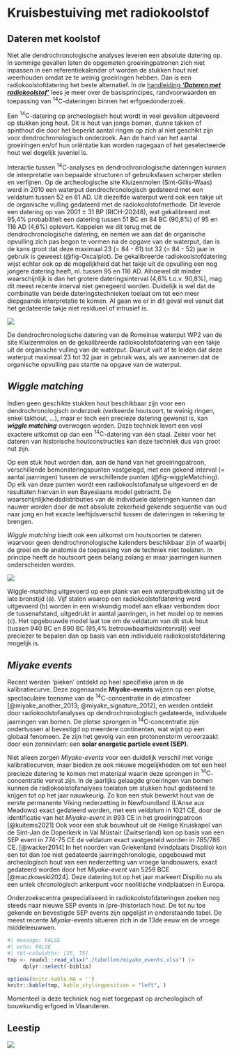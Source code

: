 # Kruisbestuiving met radiokoolstof {#C14}

## Dateren met koolstof

Niet alle dendrochronologische analyses leveren een absolute datering op. In sommige gevallen laten de opgemeten groeiringpatronen zich niet inpassen in een referentiekalender of worden de stukken hout niet weerhouden omdat ze te weinig groeiringen hebben. Dan is een radiokoolstofdatering het beste alternatief. In de [handleiding ***'Dateren met radiokoolstof'***](https://publicaties.onroerenderfgoed.be/HAOE-21-Radiokoolstof/) lees je meer over de basisprincipes, randvoorwaarden en toepassing van $\mathrm{^{14}C}$-dateringen binnen het erfgoedonderzoek.

Een $\mathrm{^{14}C}$-datering op archeologisch hout wordt in veel gevallen uitgevoerd op stukken jong hout. Dit is hout van jonge bomen, dunne takken of spinthout die door het beperkt aantal ringen op zich al niet geschikt zijn voor dendrochronologisch onderzoek. Aan de hand van het aantal groeiringen en/of hun oriëntatie kan worden nagegaan of het geselecteerde hout wel degelijk juveniel is.

Interactie tussen $\mathrm{^{14}C}$-analyses en dendrochronologische dateringen kunnen de interpretatie van bepaalde structuren of gebruiksfasen scherper stellen en verfijnen. Op de archeologische site Kluizenmolen (Sint-Gillis-Waas) werd in 2010 een waterput dendrochronologisch gedateerd met een veldatum tussen 52 en 61 AD. Uit diezelfde waterput werd ook een takje uit de organische vulling gedateerd met de radiokoolstofmethode. Dit leverde een datering op van 2001 ± 31 BP (RICH-20248), wat gekalibreerd met 95,4% probabiliteit een datering tussen 51 BC en 84 BC (90,8%) of 95 en 116 AD (4,6%) oplevert. Koppelen we dit terug met de dendrochronologische datering, en nemen we aan dat de organische opvulling zich pas begon te vormen na de opgave van de waterput, dan is de kans groot dat deze maximaal 23 (= 84 - 61) tot 32 (= 84 - 52) jaar in gebruik is geweest (@fig-Oxcalplot). De gekalibreerde radiokoolstofdatering wijst echter ook op de mogelijkheid dat het takje uit de opvulling een nog jongere datering heeft, nl. tussen 95 en 116 AD. Alhoewel dit minder waarschijnlijk is dan het grotere dateringsinterval (4,6% t.o.v. 90,8%), mag dit meest recente interval niet genegeerd worden. Duidelijk is wel dat de combinatie van beide dateringstechnieken toelaat om tot een meer diepgaande interpretatie te komen. Al gaan we er in dit geval wel vanuit dat het gedateerde takje niet residueel of intrusief is.
 

::: {#fig-Oxcalplot}

![](./figuren/dendro_figuur25_update.png)

De dendrochronologische datering van de Romeinse waterput WP2 van de site Kluizenmolen en de gekalibreerde radiokoolstofdatering van een takje uit de organische vulling van de waterput. Daaruit valt af te leiden dat deze waterput maximaal 23 tot 32 jaar in gebruik was, als we aannemen dat de organische opvulling pas startte na opgave van de waterput.
:::


## _Wiggle matching_

Indien geen geschikte stukken hout beschikbaar zijn voor een dendrochronologisch onderzoek (verkeerde houtsoort, te weinig ringen, enkel takhout, …), maar er toch een precieze datering gewenst is, kan ***wiggle matching*** overwogen worden. Deze techniek levert een veel exactere uitkomst op dan een $\mathrm{^{14}C}$-datering van één staal. Zeker voor het dateren van historische houtconstructies kan deze techniek dus van groot nut zijn.

Op een stuk hout worden dan, aan de hand van het groeiringpatroon, verschillende bemonsteringspunten vastgelegd, met een gekend interval (= aantal jaarringen) tussen de verschillende punten (@fig-wiggleMatching). Op elk van deze punten wordt een radiokoolstofanalyse uitgevoerd en de resultaten hiervan in een Bayesiaans model gebracht. De waarschijnlijkheidsdistributies van de individuele dateringen kunnen dan nauwer worden door de met absolute zekerheid gekende sequentie van oud naar jong en het exacte leeftijdsverschil tussen de dateringen in rekening te brengen.

_Wiggle matching_ biedt ook een uitkomst om houtsoorten te dateren waarvoor geen dendrochronologische kalenders beschikbaar zijn of waarbij de groei en de anatomie de toepassing van de techniek niet toelaten. In principe heeft de houtsoort geen belang zolang er maar jaarringen kunnen onderscheiden worden.


::: {#fig-wiggleMatching}

![](./figuren/dendro_figuur24.png)

Wiggle-matching uitgevoerd op een plank van een waterputbekisting uit de late bronstijd (a). Vijf stalen waarop een radiokoolstofdatering werd uitgevoerd (b) worden in een wiskundig model aan elkaar verbonden door de tussenafstand, uitgedrukt in aantal jaarringen, in het model op te nemen (c). Het opgebouwde model laat toe om de veldatum van dit stuk hout (tussen 940 BC en 890 BC (95,4% betrouwbaarheidsinterval)) veel preciezer te bepalen dan op basis van een individuele radiokoolstofdatering mogelijk is.
:::

## *Miyake events*

Recent werden 'pieken' ontdekt op heel specifieke jaren in de kalibratiecurve. Deze zogenaamde **Miyake-events** wijzen op een plotse, spectaculaire toename van de $\mathrm{^{14}C}$-concentratie in de atmosfeer [@miyake_another_2013; @miyake_signature_2012], en werden ontdekt door radiokoolstofanalyses op dendrochronologisch gedateerde, individuele jaarringen van bomen. De plotse sprongen in $\mathrm{^{14}C}$-concentratie zijn ondertussen al bevestigd op meerdere continenten, wat wijst op een globaal fenomeen. Ze zijn het gevolg van een protonenstorm veroorzaakt door een zonnevlam: een **solar energetic particle event (SEP)**.

Niet alleen zorgen *Miyake-events* voor een duidelijk verschil met vorige kalibratiecurven, maar bieden ze ook nieuwe mogelijkheden om tot een heel precieze datering te komen met materiaal waarin deze sprongen in $\mathrm{^{14}C}$-concentratie vervat zijn. In de jaarlijks gelaagde groeiringen van bomen kunnen de radiokoolstofanalyses toelaten om stukken hout gedateerd te krijgen tot op het jaar nauwkeurig. Zo kon een stuk bewerkt hout van de eerste permanente Viking nederzetting in Newfoundland (L’Anse aux Meadows) exact gedateerd worden, met een veldatum in 1021 CE, door de identificatie van het *Miyake-event* in 993 CE in het groeiringpatroon [@kuitems2021] Ook voor een stuk bouwhout uit de Heilige Kruiskapel van de Sint-Jan de Doperkerk in Val Müstair (Zwitserland) kon op basis van een SEP event in 774-75 CE de veldatum exact vastgesteld worden in 785/786 CE. [@wacker2014] In het noorden van Griekenland (vindplaats Dispilio) kon een tot dan toe niet gedateerde jaarringchronologie, opgebouwd met archeologisch hout van een nederzetting van vroege landbouwers, exact gedateerd worden door het *Miyake-event* van 5259 BCE [@maczkowski2024]. Deze datering tot op het jaar markeert Dispilio nu als een uniek chronologisch ankerpunt voor neolitische vindplaatsen in Europa.

Onderzoekscentra gespecialiseerd in radiokoolstofdateringen zoeken nog steeds naar nieuwe SEP events in (pre-)historisch hout. De tot nu toe gekende en bevestigde SEP events zijn opgelijst in onderstaande tabel. De meest recente *Miyake*-events situeren zich in de 13de eeuw en de vroege middeleeuwwen.

```r
#| message: FALSE
#| echo: FALSE
#| tbl-colwidths: [25, 75]
tmp <- readxl::read_xlsx("./tabellen/miyake_events.xlsx") |> 
     dplyr::select(-biblio)

options(knitr.kable.NA = '')
knitr::kable(tmp, kable_stylingposition = "left", ) 

```

Momenteel is deze techniek nog niet toegepast op archeologisch of bouwkundig erfgoed in Vlaanderen.

::: {.callout-tip appearance="default"}

## Leestip

[![](./figuren/leestip_Miyake.jpg)](https://www.science.org/content/article/marking-time-cosmic-ray-storms-can-pin-precise-dates-history-ancient-egypt-vikings)

:::
